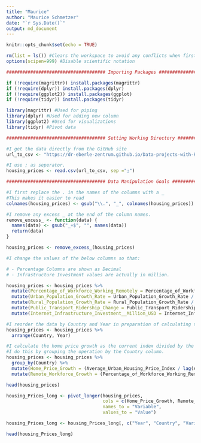 ```yaml
---
title: "Maurice"
author: "Maurice Schmetzer"
date: "`r Sys.Date()`"
output: md_document
---
```


```r
knitr::opts_chunk$set(echo = TRUE)
```



```r
rm(list = ls()) #Clears the workspace to avoid any conflicts when first running the code
options(scipen=999) #Disable scientific notation

##################################### Importing Packages #####################################

if (!require(magrittr)) install.packages(magrittr)
if (!require(dplyr)) install.packages(dplyr)
if (!require(ggplot2)) install.packages(ggplot)
if (!require(tidyr)) install.packages(tidyr)

library(magrittr) #Used for piping
library(dplyr) #Used for adding new column  
library(ggplot2) #Used for visualizations
library(tidyr) #Pivot data

##################################### Setting Working Directory #####################################

#I get the data directly from the GitHub site
url_to_csv <- "https://dr-eberle-zentrum.github.io/Data-projects-with-R-and-GitHub/Projects/Deeznis/Housing_prices.csv"

#I use ; as seperator.
housing_prices <- read.csv(url_to_csv, sep =";")

##################################### Data Manipulation Goals #####################################

#I first replace the . in the names of the columns with a _
#This makes it easier to read
colnames(housing_prices) <- gsub("\\.", "_", colnames(housing_prices))

#I remove any excess _ at the end of the column names.
remove_excess_ <- function(data) {
  names(data) <- gsub("_+$", "", names(data))
  return(data)
}

housing_prices <- remove_excess_(housing_prices)

#I change the values of the below columns so that:

# - Percentage Columns are shown as Decimal
# - Infrastructure Investment values are actually in million. 

housing_prices <- housing_prices %>%
  mutate(Percentage_of_Workforce_Working_Remotely = Percentage_of_Workforce_Working_Remotely / 100) %>%
  mutate(Urban_Population_Growth_Rate = Urban_Population_Growth_Rate / 100) %>%
  mutate(Rural_Population_Growth_Rate = Rural_Population_Growth_Rate / 100) %>%
  mutate(Public_Transport_Ridership_Change = Public_Transport_Ridership_Change / 100) %>%
  mutate(Internet_Infrastructure_Investment__Million_USD = Internet_Infrastructure_Investment__Million_USD * 1000000)

#I reorder the data by Country and Year in preparation of calculating the home price growth
housing_prices <- housing_prices %>%
  arrange(Country, Year)

#I calculate the home price growth as the current index divided by the lagged index - 1 for each country.
#I do this by grouping the operation by the Country column.
housing_prices <- housing_prices %>% 
  group_by(Country) %>% 
  mutate(Home_Price_Growth = (Average_Urban_Housing_Price_Index / lag(Average_Urban_Housing_Price_Index)) - 1) %>%
  mutate(Remote_Workforce_Growth = (Percentage_of_Workforce_Working_Remotely / lag(Percentage_of_Workforce_Working_Remotely)) - 1)

head(housing_prices)
```

```r
housing_Prices_long <- pivot_longer(housing_prices, 
                                    cols = c(Home_Price_Growth, Remote_Workforce_Growth), 
                                    names_to = "Variable",
                                    values_to = "Value")

housing_Prices_long <- housing_Prices_long[, c("Year", "Country", "Variable", "Value")]

head(housing_Prices_long)
```
